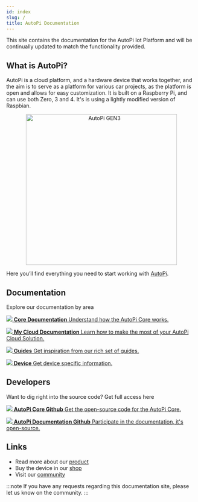 ```yaml
---
id: index
slug: /
title: AutoPi Documentation
---
```



This site contains the documentation for the AutoPi Iot Platform and will be continually updated to match the functionality provided.


## What is AutoPi?

AutoPi is a cloud platform, and a hardware device that works together, and the aim is to serve as a platform for various car projects, as the platform is open and allows for easy customization.
It is built on a Raspberry Pi, and can use both Zero, 3 and 4. It's is using a lightly modified version of Raspbian.
 
<p align="center">
  <img src={useBaseUrl('img/gen3device_narrow.png')} alt="AutoPi GEN3" width="400"/>
</p>


Here you’ll find everything you need to start working with [AutoPi](https://autopi.io).

## Documentation

Explore our documentation by area

<CardGrid home>

[![](../static/img/favicon-194x194.png) **Core Documentation** Understand how the AutoPi Core works.](core/_index.md)


[![](../static/img/laptop_autopi_3_scaled.png) **My Cloud Documentation** Learn how to make the most of your AutoPi Cloud Solution.](cloud/_index.md)


[![](../static/img/guides_trans.png) **Guides** Get inspiration from our rich set of guides.](guides/_index.md)

[![](../static/img/gen3device.png) **Device** Get device specific information.](device/_index.md)

</CardGrid>

## Developers
Want to dig right into the source code? Get full access here

<CardGrid home>

[![](../static/img/github.png) **AutoPi Core Github** Get the open-source code for the AutoPi Core.](https://github.com/autopi-io/autopi-core)

[![](../static/img/github.png) **AutoPi Documentation Github** Participate in the documentation, it's open-source.](https://github.com/autopi-io/documentation)

</CardGrid>



## Links

  - Read more about our [product](https://autopi.io)
  - Buy the device in our [shop](https://shop.autopi.io)
  - Visit our [community](https://community.autopi.io)

:::note
If you have any requests regarding this documentation site, please let us know on the community.
:::
